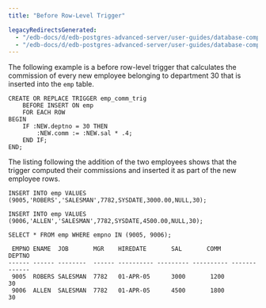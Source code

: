 ```yaml
---
title: "Before Row-Level Trigger"

legacyRedirectsGenerated:
  - "/edb-docs/d/edb-postgres-advanced-server/user-guides/database-compatibility-stored-procedural-language-guide/13/before_row_level_trigger.html"
  - "/edb-docs/d/edb-postgres-advanced-server/user-guides/database-compatibility-stored-procedural-language-guide/latest/before_row_level_trigger.html"
---
```


<div id="before_row_level_trigger" class="registered_link"></div>

The following example is a before row-level trigger that calculates the commission of every new employee belonging to department 30 that is inserted into the `emp` table.

```text
CREATE OR REPLACE TRIGGER emp_comm_trig
    BEFORE INSERT ON emp
    FOR EACH ROW
BEGIN
    IF :NEW.deptno = 30 THEN
        :NEW.comm := :NEW.sal * .4;
    END IF;
END;
```

The listing following the addition of the two employees shows that the trigger computed their commissions and inserted it as part of the new employee rows.

```text
INSERT INTO emp VALUES
(9005,'ROBERS','SALESMAN',7782,SYSDATE,3000.00,NULL,30);

INSERT INTO emp VALUES
(9006,'ALLEN','SALESMAN',7782,SYSDATE,4500.00,NULL,30);

SELECT * FROM emp WHERE empno IN (9005, 9006);

 EMPNO ENAME  JOB       MGR    HIREDATE       SAL       COMM       DEPTNO
------ ------ --------  ------ ---------- --------- ---------- -------------
 9005  ROBERS SALESMAN  7782   01-APR-05      3000       1200         30
 9006  ALLEN  SALESMAN  7782   01-APR-05      4500       1800         30
```

